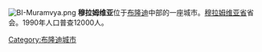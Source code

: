 {{expand|time=2010-08-25T11:42:36+00:00}}
[[Image:BI-Muramvya.png|right]]
'''穆拉姆维亚'''位于[[布隆迪|布隆迪]]中部的一座城市。[[穆拉姆维亚省|穆拉姆维亚省]]省会。1990年人口普查12000人。

{{coord|3|15|S|29|36|E|source:rowiki_region:BI_type:city|display=title}}

[[Category:布隆迪城市|Category:布隆迪城市]]